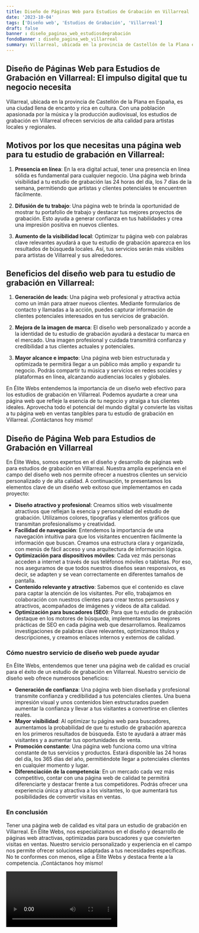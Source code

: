 ```yaml
---
title: Diseño de Páginas Web para Estudios de Grabación en Villarreal
date: '2023-10-04'
tags: ['Diseño web', 'Estudios de Grabación', 'Villarreal']
draft: false
banner : diseño_paginas_web_estudiosdegrabación
fondoBanner : diseño_pagina_web_villarreal
summary: Villarreal, ubicada en la provincia de Castellón de la Plana en España, es una ciudad llena de encanto y rica en cultura. Con una población apasionada por la música y la producción audiovisual, los estudios de grabación en Villarreal ofrecen servicios de alta calidad para artistas locales y regionales.
---
```


## Diseño de Páginas Web para Estudios de Grabación en Villarreal: El impulso digital que tu negocio necesita

Villarreal, ubicada en la provincia de Castellón de la Plana en España, es una ciudad llena de encanto y rica en cultura. Con una población apasionada por la música y la producción audiovisual, los estudios de grabación en Villarreal ofrecen servicios de alta calidad para artistas locales y regionales.

## Motivos por los que necesitas una página web para tu estudio de grabación en Villarreal:

1. **Presencia en línea**: En la era digital actual, tener una presencia en línea sólida es fundamental para cualquier negocio. Una página web brinda visibilidad a tu estudio de grabación las 24 horas del día, los 7 días de la semana, permitiendo que artistas y clientes potenciales te encuentren fácilmente.

2. **Difusión de tu trabajo**: Una página web te brinda la oportunidad de mostrar tu portafolio de trabajo y destacar tus mejores proyectos de grabación. Esto ayuda a generar confianza en tus habilidades y crea una impresión positiva en nuevos clientes.

3. **Aumento de la visibilidad local**: Optimizar tu página web con palabras clave relevantes ayudará a que tu estudio de grabación aparezca en los resultados de búsqueda locales. Así, tus servicios serán más visibles para artistas de Villarreal y sus alrededores.

## Beneficios del diseño web para tu estudio de grabación en Villarreal:

1. **Generación de leads**: Una página web profesional y atractiva actúa como un imán para atraer nuevos clientes. Mediante formularios de contacto y llamadas a la acción, puedes capturar información de clientes potenciales interesados en tus servicios de grabación.

2. **Mejora de la imagen de marca**: El diseño web personalizado y acorde a la identidad de tu estudio de grabación ayudará a destacar tu marca en el mercado. Una imagen profesional y cuidada transmitirá confianza y credibilidad a tus clientes actuales y potenciales.

3. **Mayor alcance e impacto**: Una página web bien estructurada y optimizada te permitirá llegar a un público más amplio y expandir tu negocio. Podrás compartir tu música y servicios en redes sociales y plataformas en línea, alcanzando audiencias locales y globales.

En Élite Webs entendemos la importancia de un diseño web efectivo para los estudios de grabación en Villarreal. Podemos ayudarte a crear una página web que refleje la esencia de tu negocio y atraiga a tus clientes ideales. Aprovecha todo el potencial del mundo digital y convierte las visitas a tu página web en ventas tangibles para tu estudio de grabación en Villarreal. ¡Contáctanos hoy mismo!

<GifSeo />

<Cta />

## **Diseño de Página Web para Estudios de Grabación en Villarreal**
En Élite Webs, somos expertos en el diseño y desarrollo de páginas web para estudios de grabación en Villarreal. Nuestra amplia experiencia en el campo del diseño web nos permite ofrecer a nuestros clientes un servicio personalizado y de alta calidad. A continuación, te presentamos los elementos clave de un diseño web exitoso que implementamos en cada proyecto:

- **Diseño atractivo y profesional**: Creamos sitios web visualmente atractivos que reflejan la esencia y personalidad del estudio de grabación. Utilizamos colores, tipografías y elementos gráficos que transmitan profesionalismo y creatividad.
- **Facilidad de navegación**: Entendemos la importancia de una navegación intuitiva para que los visitantes encuentren fácilmente la información que buscan. Creamos una estructura clara y organizada, con menús de fácil acceso y una arquitectura de información lógica.
- **Optimización para dispositivos móviles**: Cada vez más personas acceden a internet a través de sus teléfonos móviles o tabletas. Por eso, nos aseguramos de que todos nuestros diseños sean responsivos, es decir, se adapten y se vean correctamente en diferentes tamaños de pantalla.
- **Contenido relevante y atractivo**: Sabemos que el contenido es clave para captar la atención de los visitantes. Por ello, trabajamos en colaboración con nuestros clientes para crear textos persuasivos y atractivos, acompañados de imágenes y videos de alta calidad.
- **Optimización para buscadores (SEO)**: Para que tu estudio de grabación destaque en los motores de búsqueda, implementamos las mejores prácticas de SEO en cada página web que desarrollamos. Realizamos investigaciones de palabras clave relevantes, optimizamos títulos y descripciones, y creamos enlaces internos y externos de calidad.

### **Cómo nuestro servicio de diseño web puede ayudar**
En Élite Webs, entendemos que tener una página web de calidad es crucial para el éxito de un estudio de grabación en Villarreal. Nuestro servicio de diseño web ofrece numerosos beneficios:

- **Generación de confianza**: Una página web bien diseñada y profesional transmite confianza y credibilidad a tus potenciales clientes. Una buena impresión visual y unos contenidos bien estructurados pueden aumentar la confianza y llevar a tus visitantes a convertirse en clientes reales.
- **Mayor visibilidad**: Al optimizar tu página web para buscadores, aumentamos la probabilidad de que tu estudio de grabación aparezca en los primeros resultados de búsqueda. Esto te ayudará a atraer más visitantes y a aumentar tus oportunidades de venta.
- **Promoción constante**: Una página web funciona como una vitrina constante de tus servicios y productos. Estará disponible las 24 horas del día, los 365 días del año, permitiéndote llegar a potenciales clientes en cualquier momento y lugar.
- **Diferenciación de la competencia**: En un mercado cada vez más competitivo, contar con una página web de calidad te permitirá diferenciarte y destacar frente a tus competidores. Podrás ofrecer una experiencia única y atractiva a los visitantes, lo que aumentará tus posibilidades de convertir visitas en ventas.

### **En conclusión**
Tener una página web de calidad es vital para un estudio de grabación en Villarreal. En Élite Webs, nos especializamos en el diseño y desarrollo de páginas web atractivas, optimizadas para buscadores y que convierten visitas en ventas. Nuestro servicio personalizado y experiencia en el campo nos permite ofrecer soluciones adaptadas a tus necesidades específicas. No te conformes con menos, elige a Élite Webs y destaca frente a la competencia. ¡Contáctanos hoy mismo!

<Video />

<CtaBot job='Estudios de Grabación' city='Villarreal'/>

<Gmaps query='Villarreal+españa+maps' />